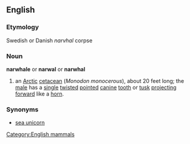 {{wikipedia2|Narwhal}} <!-- Avoids redirect -->
==English==

===Etymology===
Swedish or Danish ''narvhal'' corpse

===Noun===
'''narwhale''' or '''narwal''' or '''narwhal'''
# an [[Arctic]] [[cetacean]] (''Monodon monocerous''), about 20 feet long; the [[male]] has a [[single]] [[twist]]ed [[point]]ed [[canine]] [[tooth]] or [[tusk]] [[project]]ing [[forward]] like a [[horn]].

===Synonyms===
* [[sea unicorn]]

[[Category:English mammals]]